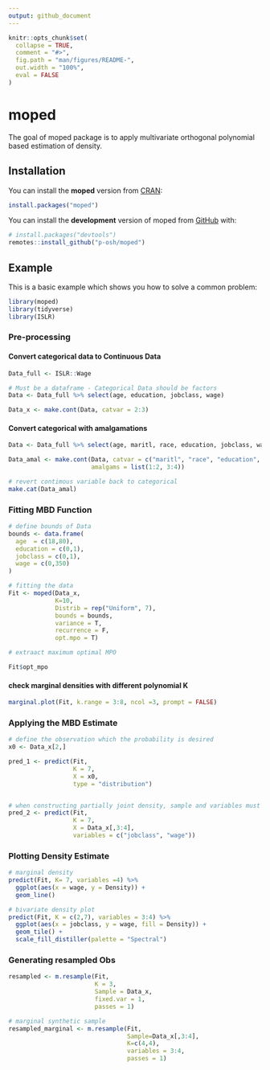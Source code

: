 ```yaml
---
output: github_document
---
```


<!-- README.md is generated from README.Rmd. Please edit that file -->

```r
knitr::opts_chunk$set(
  collapse = TRUE,
  comment = "#>",
  fig.path = "man/figures/README-",
  out.width = "100%",
  eval = FALSE
)
```

# moped

<!-- badges: start -->
<!-- badges: end -->

The goal of moped package is to apply multivariate orthogonal polynomial based estimation of density.

## Installation
You can install the **moped** version from [CRAN](https://github.com/):

```r
install.packages("moped")
```

You can install the **development** version of moped from [GitHub](https://github.com/) with:

``` r
# install.packages("devtools")
remotes::install_github("p-osh/moped")
```

## Example

This is a basic example which shows you how to solve a common problem:

```r
library(moped)
library(tidyverse)
library(ISLR)
```

### Pre-processing  
#### Convert categorical data to Continuous Data

```r
Data_full <- ISLR::Wage

# Must be a dataframe - Categorical Data should be factors
Data <- Data_full %>% select(age, education, jobclass, wage)

Data_x <- make.cont(Data, catvar = 2:3)
```

#### Convert categorical with amalgamations

```r
Data <- Data_full %>% select(age, maritl, race, education, jobclass, wage)

Data_amal <- make.cont(Data, catvar = c("maritl", "race", "education", "jobclass"),
                       amalgams = list(1:2, 3:4))

# revert contimous variable back to categorical
make.cat(Data_amal)
```

### Fitting MBD Function 

```r
# define bounds of Data
bounds <- data.frame(
  age  = c(18,80),
  education = c(0,1),
  jobclass = c(0,1),
  wage = c(0,350)
)

# fitting the data
Fit <- moped(Data_x,
             K=10, 
             Distrib = rep("Uniform", 7),
             bounds = bounds, 
             variance = T,
             recurrence = F,
             opt.mpo = T)

# extraact maximum optimal MPO

Fit$opt_mpo
```


#### check marginal densities with different polynomial K
```r
marginal.plot(Fit, k.range = 3:8, ncol =3, prompt = FALSE)
```

### Applying the MBD Estimate 

```r
# define the observation which the probability is desired
x0 <- Data_x[2,]

pred_1 <- predict(Fit, 
                  K = 7, 
                  X = x0, 
                  type = "distribution")


# when constructing partially joint density, sample and variables must be used together.
pred_2 <- predict(Fit, 
                  K = 7, 
                  X = Data_x[,3:4], 
                  variables = c("jobclass", "wage"))

```


### Plotting Density Estimate

```r
# marginal density
predict(Fit, K= 7, variables =4) %>%
  ggplot(aes(x = wage, y = Density)) +
  geom_line()
```

```r
# bivariate density plot
predict(Fit, K = c(2,7), variables = 3:4) %>%
  ggplot(aes(x = jobclass, y = wage, fill = Density)) +
  geom_tile() +
  scale_fill_distiller(palette = "Spectral")

```

### Generating resampled Obs

```r
resampled <- m.resample(Fit,
                        K = 3,
                        Sample = Data_x,
                        fixed.var = 1,
                        passes = 1)

# marginal synthetic sample
resampled_marginal <- m.resample(Fit,
                                 Sample=Data_x[,3:4],
                                 K=c(4,4),
                                 variables = 3:4,
                                 passes = 1)
```









